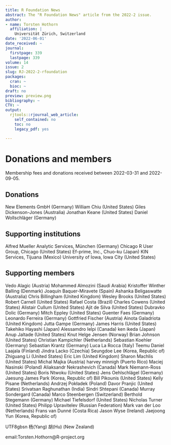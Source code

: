 ```yaml
---
title: R Foundation News
abstract: The "R Foundation News" article from the 2022-2 issue.
author:
- name: Torsten Hothorn
  affiliation: |
    Universität Zürich, Switzerland
date: '2022-06-01'
date_received: ~
journal:
  firstpage: 339
  lastpage: 339
volume: 14
issue: 2
slug: RJ-2022-2-rfoundation
packages:
  cran: ~
  bioc: ~
draft: no
preview: preview.png
bibliography: ~
CTV: ~
output:
  rjtools::rjournal_web_article:
    self_contained: no
    toc: no
    legacy_pdf: yes

---
```






# Donations and members

Membership fees and donations received between 2022-03-31 and
2022-09-05.

## Donations

New Elements GmbH (Germany) William Chiu (United States) Giles
Dickenson-Jones (Australia) Jonathan Keane (United States) Daniel
Wollschläger (Germany)

## Supporting institutions

Alfred Mueller Analytic Services, München (Germany) Chicago R User
Group, Chicago (United States) Ef-prime, Inc., Chuo-ku (Japan) KIN
Services, Tijuana (Mexico) University of Iowa, Iowa City (United States)

## Supporting members

Vedo Alagic (Austria) Mohammed Almozini (Saudi Arabia) Kristoffer
Winther Balling (Denmark) Joaquín Baquer-Miravete (Spain) Ashanka
Beligaswatte (Australia) Chris Billingham (United Kingdom) Wesley Brooks
(United States) Robert Carnell (United States) Rafael Costa (Brazil)
Charles Cowens (United States) Alistair Cullum (United States) Ajit de
Silva (United States) Dubravko Dolic (Germany) Mitch Eppley (United
States) Guenter Faes (Germany) Leonardo Ferreira (Germany) Gottfried
Fischer (Austria) Ainota Galadriota (United Kingdom) Jutta Gampe
(Germany) James Harris (United States) Takehiko Hayashi (Japan)
Alessamdro Ielpi (Canada) ken ikeda (Japan) Anup Jaltade (United States)
Knut Helge Jensen (Norway) Brian Johnson (United States) Christian
Kampichler (Netherlands) Sebastian Koehler (Germany) Sebastian Krantz
(Germany) Luca La Rocca (Italy) Teemu Daniel Laajala (Finland) Jindra
Lacko (Czechia) Seungdoe Lee (Korea, Republic of) Zhiguang Li (United
States) Eric Lim (United Kingdom) Sharon Machlis (United States) Michal
Majka (Austria) harvey minnigh (Puerto Rico) Maciej Nasinski (Poland)
Aliaksandr Nekrashevich (Canada) Mark Niemann-Ross (United States) Boris
Ntwoku (United States) Jens Oehlschlägel (Germany) Jaesung James Park
(Korea, Republic of) Bill Pikounis (United States) Kelly Pisane
(Netherlands) Andrzej Pokładek (Poland) Davor Pranjic (United States)
Srivatsan Raghunathan (India) Sindri Shtepani (Canada) Murray Sondergard
(Canada) Marco Steenbergen (Switzerland) Berthold Stegemann (Germany)
Michael Tiefelsdorf (United States) Nicholas Turner (United States)
Philipp Upravitelev (Russian Federation) Mark van der Loo (Netherlands)
Frans van Dunné (Costa Rica) Jason Wyse (Ireland) Jaejoong Yun (Korea,
Republic of)

::: CJK*
UTF8gbsn 杨(Yang) 胡(Hu) (New Zealand)
:::

email:Torsten.Hothorn@R-project.org
